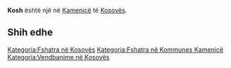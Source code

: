 {{Fshat në 
 | Emri                = Kosh
 | EmriAlt                = 
 | NAME_SHORT_FORM=      
 | NAME_GENERIC=      
 | NAME_SORT_NAME_RO=      KOSH
 | FULL_NAME_RO = Kosh
 | FULL_NAME_ND_RO=Kosh
 | SORT_NAME_RG=KOSH
 | FULL_NAME_RG=Kosh
 | FULL_NAME_ND_RG=Kosh
 | SRP_NAME_SHORT_FORM=      
 | SRP_NAME_GENERIC=      
 | SRP_NAME_SORT_NAME_RO=      
 | SRP_FULL_NAME_RO = 
 | SRP_FULL_NAME_ND_RO=
 | SRP_SORT_NAME_RG=
 | SRP_FULL_NAME_RG=
 | SRP_FULL_NAME_ND_RG=
 | Emri (Rasa dhanore) = 
 | Figura              = 
 | Shteti              = Kosovo
 | Komuna              = Kamenicë
 | Kodi postar         = 
 | Sipërfaqja          = 

 | Popullsia           = 

 | Regj. i popullsisë  = 
 | Dend. e popullsisë  = 
 | Faqja zyrtare       = 
 <!--- Koordinatat ----> 
 | Gjerësia            = 42.694444
 | Gjatësia            = 20.563056
 | Lartësia            = 
}}
'''Kosh''' është një [[]] në [[Kamenicë]] të [[Kosovës]].

<!-- == Gjeografia == -->
<!-- == Historia == -->
<!-- == Demografia == -->
== Shih edhe ==
{{Komuna Kamenicë}}
{{Kosovo-Administrata-Cung}}

[[Kategoria:Fshatra në Kosovës]]
[[Kategoria:Fshatra në Kommunes Kamenicë]]
[[Kategoria:Vendbanime në Kosovës]]